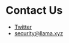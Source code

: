 # Contact Us

- [Twitter](https://twitter.com/llama)
- [security@llama.xyz](mailto:security@llama.xyz)
